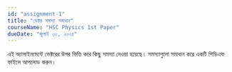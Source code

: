 ```yaml
---
id: "assignment-1"
title: "ভেক্টর সমস্যা সমাধান"
courseName: "HSC Physics 1st Paper"
dueDate: "জুলাই ৩০, ২০২৪"
---
```


এই অ্যাসাইনমেন্টে ভেক্টরের উপর ভিত্তি করে কিছু সমস্যা দেওয়া হয়েছে। সমস্যাগুলো সমাধান করে একটি পিডিএফ ফাইলে আপলোড করুন।
